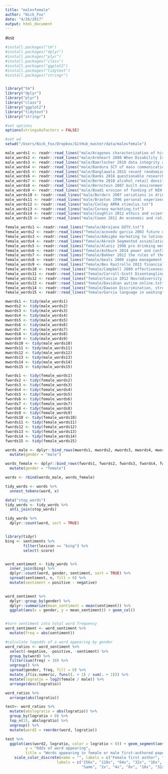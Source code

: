 ```yaml
---
title: "malevfemale"
author: "Nick_Fox"
date: "4/26/2017"
output: html_document
---
```


#init

```r
#install.packages("tm")
#install.packages("dplyr")
#install.packages("plyr")
#install.packages("class")
#install.packages("ggplot2")
#install.packages("tidytext")
#install.packages("stringr")


library("tm")
library("dplyr")
library("plyr")
library("class")
library("ggplot2")
library("tidytext")
library("stringr")

#set options
options(stringsAsFactors = FALSE)

#set wd
setwd("/Users/Nick_Fox/Dropbox/GitHub_master/data/malevfemale")

```

```r

male_words1 <- readr::read_lines("male/Aragones characterization of hispanic population in health research.txt")
male_words2 <- readr::read_lines("male/Areheart 2008 When Disability Isnt Just Right- The Entrenchment of the Medic.txt")
male_words3 <- readr::read_lines("male/Baerlocher 2010 data integrity and fraud in medical research.txt")
male_words4 <- readr::read_lines("male/Bandura SCT of mass communication.txt")
male_words5 <- readr::read_lines("male/Banglawala 2015 recent randomized controlled trials in otolaryngology.txt")
male_words6 <- readr::read_lines("male/Banks 2016 questionable research practices in the field of management.txt")
male_words7 <- readr::read_lines("male/Berke 2010 alcohol retail density and demographic predictors of health.txt")
male_words8 <- readr::read_lines("male/Bernstein 2007 built environment and alcohol consumption in urban neighborhoods.txt")
male_words9 <- readr::read_lines("male/Boadi erosion of funding of NIH.txt")
male_words10 <- readr::read_lines("male/Borders 2007 variations in drinking.txt")
male_words11 <- readr::read_lines("male/Braxton 1996 personal experiences of research misconduct.txt")
male_words12 <- readr::read_lines("male/Conley ARRA stimulus.txt")
male_words13 <- readr::read_lines("male/Corona marketing.txt")
male_words14 <- readr::read_lines("male/Coughlin 2012 ethics and scientific integrity in public health and epidemeology.txt")
male_words15 <- readr::read_lines("male/Cowen 2011 An economic and rational choice approach to the autism spectrum and human neurodiversity.txt")

female_words1 <- readr::read_lines("female/Abrajano GOTV.txt")
female_words2 <- readr::read_lines("female/acevedo garcia 2002 future directions in residential segregation and health research.txt")
female_words3 <- readr::read_lines("female/Adeigbe marketing to latinos.txt")
female_words4 <- readr::read_lines("female/Akresh Segmented assimilation.txt")
female_words5 <- readr::read_lines("female/Alaniz 1998 pro drinking messages and message environments for young adults the case of alcohol industry adverstising in african american latino and native american communties.txt")
female_words6 <- readr::read_lines("female/Ashburn 2014 power and confronting prejudice.txt")
female_words7 <- readr::read_lines("female/Bakker 2012 the rules of the game called psychological science.txt")
female_words8 <- readr::read_lines("female/beals 2009 sigma management and well-being.txt")
female_words9 <- readr::read_lines("female/Bes Rastrollo 2013 financial conflicts of interest and reporting bias regarding sugar sweetened beverages.txt")
female_words10 <- readr::read_lines("female/Campbell 2009 effectiveness of limiting alcohol outlet density as a means of reducing excessive alcohol consumption.txt")
female_words11 <- readr::read_lines("female/Carroll-Scott Disentangling neighborhood contextual associations.txt")
female_words12 <- readr::read_lines("female/Cascio 2012 Neurodiversity Autism price among mothers of children with asd.txt")
female_words13 <- readr::read_lines("female/Davidson autism online.txt")
female_words14 <- readr::read_lines("female/Dawson Discrimination, stress, and acculturation.txt")
female_words15 <- readr::read_lines("female/Garcia language in washington heights.txt")

mwords1 <- tidy(male_words1)
mwords2 <- tidy(male_words2)
mwords3 <- tidy(male_words3)
mwords4 <- tidy(male_words4)
mwords5 <- tidy(male_words5)
mwords6 <- tidy(male_words6)
mwords7 <- tidy(male_words7)
mwords8 <- tidy(male_words8)
mwords9 <- tidy(male_words9)
mwords10 <- tidy(male_words10)
mwords11 <- tidy(male_words11)
mwords12 <- tidy(male_words12)
mwords13 <- tidy(male_words13)
mwords14 <- tidy(male_words14)
mwords15 <- tidy(male_words15)

fwords1 <- tidy(female_words1)
fwords2 <- tidy(female_words2)
fwords3 <- tidy(female_words3)
fwords4 <- tidy(female_words4)
fwords5 <- tidy(female_words5)
fwords6 <- tidy(female_words6)
fwords7 <- tidy(female_words7)
fwords8 <- tidy(female_words8)
fwords9 <- tidy(female_words9)
fwords10 <- tidy(female_words10)
fwords11 <- tidy(female_words11)
fwords12 <- tidy(female_words12)
fwords13 <- tidy(female_words13)
fwords14 <- tidy(female_words14)
fwords15 <- tidy(female_words15)

words_male <- dplyr::bind_rows(mwords1, mwords2, mwords3, mwords4, mwords5, mwords6, mwords7, mwords8, mwords9, mwords10, mwords11, mwords12, mwords13, mwords14, mwords15) %>% 
  mutate(gender = "male")

words_female <- dplyr::bind_rows(fwords1, fwords2, fwords3, fwords4, fwords5, fwords6, fwords7, fwords8, fwords9, fwords10, fwords11, fwords12, fwords13, fwords14, fwords15) %>% 
  mutate(gender = "female")

words <- rbind(words_male, words_female)

tidy_words <- words %>%
  unnest_tokens(word, x)

data("stop_words")
tidy_words <- tidy_words %>%
  anti_join(stop_words)

tidy_words %>% 
  dplyr::count(word, sort = TRUE)



```


```r

library(tidyr)
bing <- sentiments %>%
        filter(lexicon == "bing") %>%
        select(-score)


word_sentiment <- tidy_words %>%
  inner_join(bing) %>% 
  dplyr::count(word, gender, sentiment, sort = TRUE) %>% 
  spread(sentiment, n, fill = 0) %>% 
  mutate(sentiment = positive - negative)
  

word_sentiment %>%
  dplyr::group_by(gender) %>% 
  dplyr::summarize(mean_sentiment = mean(sentiment)) %>% 
  ggplot(aes(x = gender, y = mean_sentiment)) + geom_col()



```

```r
#turn sentiment into total word frequency
word_sentiment <- word_sentiment %>% 
  mutate(freq = abs(sentiment))

#calculate logodds of a word appearing by gender
word_ratios <- word_sentiment %>% 
  select(-negative, -positive, -sentiment) %>% 
  group_by(word) %>% 
  filter(sum(freq) > 10) %>% 
  ungroup() %>% 
  spread(gender, freq, fill = 0) %>% 
  mutate_if(is.numeric, funs((. + 1) / sum(. + 1))) %>% 
  mutate(logratio = log2(female / male)) %>% 
  arrange(desc(logratio))

word_ratios %>% 
  arrange(abs(logratio))

```



```r

test<- word_ratios %>% 
  mutate(abslogratio = abs(logratio)) %>% 
  group_by(logratio < 0) %>% 
  top_n(15, abslogratio) %>% 
  ungroup() %>% 
  mutate(word2 = reorder(word, logratio)) 

test %>% 
  ggplot(aes(word2, logratio, color = logratio < 0)) + geom_segment(aes(x = word2, xend = word2, y = 0, yend = logratio), size = 1.1, alpha = 0.6) + coord_flip () + geom_point(size = 3.5) + labs(x = NULL, 
         y = "Odds of word appearing",
         title = "Words appearing in female or male first-authored papers") +
    scale_color_discrete(name = "", labels = c("Female first author", "Male first author")) + scale_y_continuous(breaks = seq(-8, 8),
                       labels = c("256x", "128x", "64x", "32x", "16x", "8x", "4x", "2x", 
                                  "Same", "2x", "4x", "8x", "16x", "32x", "64x", "128x", "256x"))




```

